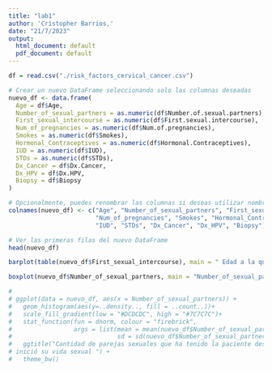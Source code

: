 ```yaml
---
title: "lab1"
author: 'Cristopher Barrios,'
date: "21/7/2023"
output:
  html_document: default
  pdf_document: default
---
```


```r
df = read.csv("./risk_factors_cervical_cancer.csv")
```


```r
# Crear un nuevo DataFrame seleccionando solo las columnas deseadas
nuevo_df <- data.frame(
  Age = df$Age,
  Number_of_sexual_partners = as.numeric(df$Number.of.sexual.partners),
  First_sexual_intercourse = as.numeric(df$First.sexual.intercourse),
  Num_of_pregnancies = as.numeric(df$Num.of.pregnancies),
  Smokes = as.numeric(df$Smokes),
  Hormonal_Contraceptives = as.numeric(df$Hormonal.Contraceptives),
  IUD = as.numeric(df$IUD),
  STDs = as.numeric(df$STDs),
  Dx_Cancer = df$Dx.Cancer,
  Dx_HPV = df$Dx.HPV,
  Biopsy = df$Biopsy
)

# Opcionalmente, puedes renombrar las columnas si deseas utilizar nombres más cortos
colnames(nuevo_df) <- c("Age", "Number_of_sexual_partners", "First_sexual_intercourse",
                        "Num_of_pregnancies", "Smokes", "Hormonal_Contraceptives",
                        "IUD", "STDs", "Dx_Cancer", "Dx_HPV", "Biopsy")

# Ver las primeras filas del nuevo DataFrame
head(nuevo_df)

```
```r
barplot(table(nuevo_df$First_sexual_intercourse), main = " Edad a la que tuvo el primer encuentro sexual.", xlab = "Edad", ylab = "Cantidad de Personas", col = "steelblue" , border = "pink")
```
```r
boxplot(nuevo_df$Number_of_sexual_partners, main = "Number_of_sexual_partners", xlab = "Registro por año")
```

```r
# 
# ggplot(data = nuevo_df, aes(x = Number_of_sexual_partners)) + 
#   geom_histogram(aes(y=..density.., fill = ..count..))+
#   scale_fill_gradient(low = "#DCDCDC", high = "#7C7C7C")+
#   stat_function(fun = dnorm, colour = "firebrick",
#                 args = list(mean = mean(nuevo_df$Number_of_sexual_partners),
#                             sd = sd(nuevo_df$Number_of_sexual_partners)))+
#   ggtitle("Cantidad de parejas sexuales que ha tenido la paciente desde que 
# inició su vida sexual ") + 
#   theme_bw()
```

